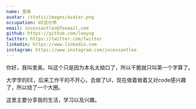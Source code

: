 ```yaml
---
name: 里奥
avatar: /static/images/avatar.png
occupation: UI设计师
email: incessantleo@foxmail.com
github: https://github.com/leoyug
twitter: https://twitter.com/Twitter
linkedin: https://www.linkedin.com
instagram: https://www.instagram.com/incessantleo
---
```


你好，我叫里奥。叫这个只是因为本名太拗口了，所以干脆就只叫第一个字算了。

大学学的EE，后来工作干的不开心，去做了UI，现在做着做着又对code感兴趣了，所以绕了一个大圈。

这里主要分享我的生活，学习以及兴趣。